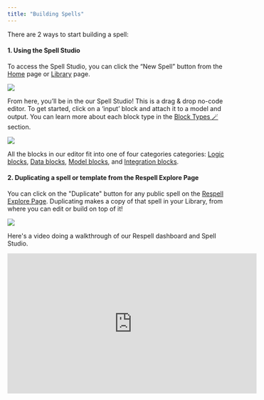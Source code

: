 ```yaml
---
title: "Building Spells"
---
```


There are 2 ways to start building a spell: 

#### 1\. Using the Spell Studio

To access the Spell Studio, you can click the “New Spell” button from the [Home](https://respell.ai/home) page or [Library](https://respell.ai/library) page.

![](/images/12e0177-Untitled_1.png) 

From here, you’ll be in the our Spell Studio! This is a drag & drop no-code editor. To get started, click on a ‘input’ block and attach it to a model and output. You can learn more about each block type in the [Block Types 🪄](/block-types) section.

![](/images/cdcf10d-Untitled_2.png) 

All the blocks in our editor fit into one of four categories categories: [Logic blocks](/logic-blocks), [Data blocks](/data-blocks), [Model blocks](/model-blocks), and [Integration blocks](/integration-blocks).

#### 2\. Duplicating a spell or template from the Respell Explore Page

You can click on the "Duplicate" button for any public spell on the [Respell Explore Page](https://respell.ai/explore). Duplicating makes a copy of that spell in your Library, from where you can edit or build on top of it!

![](/images/2f4843f-image.png) 

Here's a video doing a walkthrough of our Respell dashboard and Spell Studio.

<iframe width="560" height="315" src="https://www.youtube.com/embed/vTVULOq5AIw" title="YouTube video player" frameborder="0" allow="accelerometer; autoplay; clipboard-write; encrypted-media; gyroscope; picture-in-picture; web-share" allowfullscreen></iframe>



    

